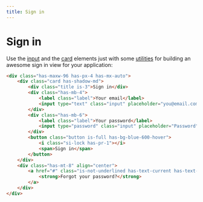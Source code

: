 ```yaml
---
title: Sign in
---
```


# Sign in

Use the [input](/elements/input) and the [card](/elements/card) elements just with some [utilities](/presets/utilities) for building an awesome sign in view for your application:

```html live=true
<div class="has-maxw-96 has-px-4 has-mx-auto">
    <div class="card has-shadow-md">
        <div class="title is-3">Sign in</div>
        <div class="has-mb-4">
            <label class="label">Your email</label>
            <input type="text" class="input" placeholder="you@email.com" />
        </div>
        <div class="has-mb-6">
            <label class="label">Your password</label>
            <input type="password" class="input" placeholder="Password" />
        </div>
        <button class="button is-full has-bg-blue-600-hover">
            <i class="si-lock has-pr-1"></i>
            <span>Sign in</span>
        </button>
    </div>
    <div class="has-mt-8" align="center">
        <a href="#" class="is-not-underlined has-text-current has-text-blue-500-hover">
            <strong>Forgot your password?</strong>
        </a>
    </div>
</div>
```
